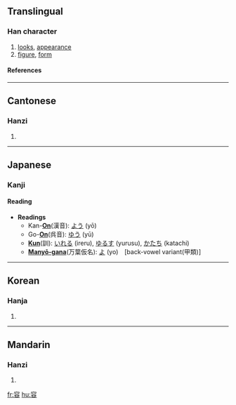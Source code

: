 ==Translingual==
===Han character===
{{Han char|rn=40|rad=宀|as=07|sn=10|four=3060<sub>8</sub>|canj=十金人口 (JCOR)}}
# [[looks]], [[appearance]]
# [[figure]], [[form]]
====References====
{{Han ref|kx=0287.030|dkj=07172|dj=0567.030|hdz=20933.170|uh=5BB9|ud=23481|bh=AE65|bd=44645}}

----
==Cantonese==
===Hanzi===
{{yue-hanzi|jyut=|y=yung4}}
# {{defn|Cantonese}}

----
==Japanese==
===Kanji===
{{ja-kanji|grade=5|rs=}}
====Reading====
{{ja-attention|needs to be cleaned up}}
* '''Readings'''
** Kan-'''[[On]]'''(漢音): [[よう]] (yō)
** Go-'''[[On]]'''(呉音): [[ゆう]] (yū)
** '''[[Kun]]'''(訓): [[いれる]] (ireru), [[ゆるす]] (yurusu), [[かたち]] (katachi)
** '''[[Manyō-gana]]'''(万葉仮名): [[よ]] (yo)　[back-vowel variant(甲類)]


----
==Korean==
===Hanja===
{{ko-hanja|hangeul=용|rv=yong|mr=yong}}
# {{defn|Korean}}

----
==Mandarin==
===Hanzi===
{{cmn-hanzi|pin=[[róng]] (rong2)|wg=jung<sup>2</sup>}}
# {{defn|Mandarin}}

[[fr:容]]
[[hu:容]]